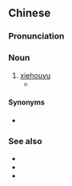{{also|歇后语}}
==Chinese==
{{zh-forms|s=歇后语|lit=words after a pause}}
{{wikipedia|Xiehouyu}}

===Pronunciation===
{{zh-pron
|m=xiēhòuyǔ
|c=hit3 hau6 jyu5
|cat=n
}}

===Noun===
{{zh-noun}}

# [[xiehouyu]] {{gloss|An [[idiomatic]] two part double pun. Part one is akin to a [[riddle]], while part two is usually a double pun based on part one. The second part is often omitted. An example in English might be "[[make like a tree and leave]]."}}
#* {{zh-x|^毛 主席 的 那個 經典 歇後語「和尚打傘，無法無天」|that classic '''double pun''' used by [[w:Mao Zedong|Chairman Mao]], "A bald monk holding up an umbrella, no (respect for) law and order." ({{zh-l|法|law}} and {{zh-l|髮|hair}} are homophones in Chinese; {{zh-l|天}} literally means sky, but it is also short for {{zh-l|天理|heavenly justice}}.)|ref='''2004:''' [http://www.51share.net/display.asp?id=15396 {{lang|zh|浅谈文化差异下的英汉成语的理解和互译}}] (A brief discussion on understanding English and Chinese idioms and translating between the two languages, considering cultural differences)}}

====Synonyms====
* {{qualifier|Taiwanese Min Nan}} {{zh-l|孽譎仔話|[[gia̍t-khiat-á-ōe]]}}

===See also===
* {{zh-l|成語}}
* {{zh-l|俗語}}
* {{zh-l|諺語}}